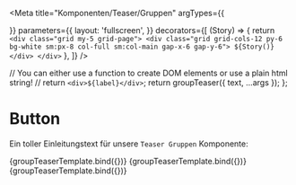 



<Meta
  title="Komponenten/Teaser/Gruppen"
  argTypes={{
    
  }}
  parameters={{
        layout: 'fullscreen',
  }}
  decorators={[
    (Story) => {
        return `<div class="grid my-5 grid-page">
                  <div class="grid grid-cols-12 py-6 bg-white sm:px-8 col-full sm:col-main gap-x-6 gap-y-6">
                    ${Story()}
                  </div>
                </div>`
    },
  ]}
/>

  // You can either use a function to create DOM elements or use a plain html string!
  // return `<div>${label}</div>`;
  return groupTeaser({ text, ...args });
};


# Button

Ein toller Einleitungstext für unsere `Teaser Gruppen` Komponente:

<Preview withToolbar>
  <Story
    name="100% Gruppe mit Überschrift"
    args={teaserGroup100.includeModel} 
  >
    {groupTeaserTemplate.bind({})}
  </Story>
  <Story
    name="100% Gruppe mit Überschrift Highlight 1"
    args={teaserGroup100highlight.includeModel} 
  >
    {groupTeaserTemplate.bind({})}
  </Story>
  <Story
    name="100% Gruppe mit Überschrift Highlight 2"
    args={teaserGroup100highlight2.includeModel} 
  >
    {groupTeaserTemplate.bind({})}
  </Story>
</Preview>

<ArgsTable story="main" />
